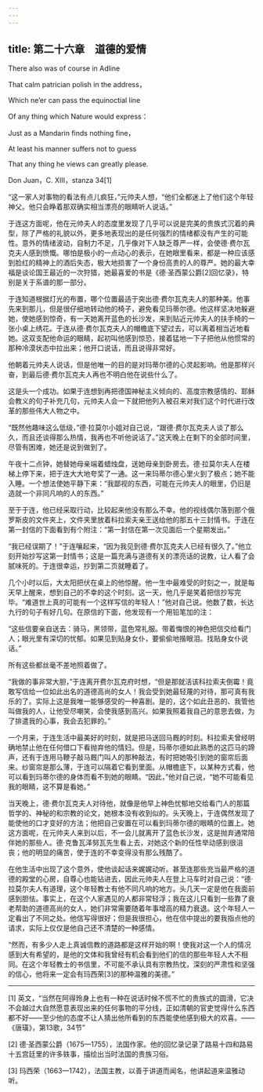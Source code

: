 ```yaml
---
---
---
```

title: 第二十六章　道德的爱情
---

There also was of course in Adline

That calm patrician polish in the address，

Which ne’er can pass the equinoctial line

Of any thing which Nature would express：

Just as a Mandarin finds nothing fine，

At least his manner suffers not to guess

That any thing he views can greatly please.

Don Juan，C. ⅩⅢ，stanza 34[1]





“这一家人对事物的看法有点儿疯狂，”元帅夫人想，“他们全都迷上了他们这个年轻神父。他只会睁着那双确实相当漂亮的眼睛听人说话。”

于连这方面呢，他在元帅夫人的态度里发现了几乎可以说是完美的贵族式沉着的典型，除了严格的礼貌以外，更多地表现出的是任何强烈的情绪都没有产生的可能性。意外的情绪波动，自制力不足，几乎像对下人缺乏尊严一样，会使德·费尔瓦克夫人感到愤慨。哪怕是极小的一点动心的表示，在她眼里看来，都是一种应该感到脸红的精神上的酒后失态，极大地损害了一个身份高贵的人的尊严。她的最大幸福是谈论国王最近的一次狩猎，她最喜爱的书是《德·圣西蒙公爵[2]回忆录》，特别是关于系谱的那一部分。

于连知道根据灯光的布置，哪个位置最适于突出德·费尔瓦克夫人的那种美。他事先来到那儿，但是很仔细地转动他的椅子，避免看见玛蒂尔德。他这样坚决地躲避她，使她感到惊奇，有一天她离开蓝色的长沙发，来到贴近元帅夫人的扶手椅的一张小桌上绣花。于连从德·费尔瓦克夫人的帽檐底下望过去，可以离着相当近地看她。这双支配他命运的眼睛，起初叫他感到惊恐，接着猛地一下子把他从他惯常的那种冷漠状态中拉出来；他开口说话，而且说得非常好。

他朝着元帅夫人说话，但是他唯一的目的是对玛蒂尔德的心灵起影响。他是那样兴奋，到最后德·费尔瓦克夫人再也不明白他在说些什么了。

这是头一个成功。如果于连想到再把德国神秘主义倾向的、高度宗教感情的、耶稣会教义的句子补充几句，元帅夫人会一下就把他列入被召来对我们这个时代进行改革的那些伟大人物之中。

“既然他趣味这么低级，”德·拉莫尔小姐对自己说，“跟德·费尔瓦克夫人谈了那么久，而且还谈得那么热情，我再也不听他说话了。”这天晚上在剩下的全部时间里，尽管有困难，她还是说到做到了。

午夜十二点钟，她替她母亲端着蜡烛盘，送她母亲到卧房去。德·拉莫尔夫人在楼梯上停下来，把于连大大地夸奖了一通。这一来玛蒂尔德心里火到了极点；她不能入睡。一个想法使她平静下来：“我鄙视的东西，可能在元帅夫人的眼里，仍旧是造就一个非同凡响的人的东西。”

至于于连，他已经采取行动，比较起来他没有那么不幸。他的视线偶尔落到那个俄罗斯皮的文件夹上，文件夹里放着科拉索夫亲王送给他的那五十三封情书。于连在第一封信的下面看到有个附注：“第一封信在第一次见面后一个星期发出。”

“我已经误期了！”于连嚷起来，“因为我见到德·费尔瓦克夫人已经有很久了。”他立刻开始抄写这第一封情书；这是一篇充满与道德有关的漂亮话的说教，让人看了会腻味死的。于连很幸运，抄到第二页就睡着了。

几个小时以后，大太阳把伏在桌上的他惊醒。他一生中最难受的时刻之一，就是每天早上醒来，想到自己的不幸的这个时刻。这一天，他几乎是笑着把信抄写完毕。“难道世上真的可能有一个这样写信的年轻人！”他对自己说。他数了数，长达九行的句子有好几句。在原信的下面，他发现有一个用铅笔加的注：

“这些信要亲自送去：骑马，黑领带，蓝色常礼服。带着悔恨的神色把信交给看门人；眼光里有深切的忧郁。如果见到贴身女仆，要偷偷地揩眼泪。找贴身女仆说话。”

所有这些都丝毫不差地照着做了。

“我做的事非常大胆，”于连离开费尔瓦克府时想，“但是那就活该科拉索夫倒霉！竟敢写信给一位如此出名的道德高尚的女人！我会受到她最轻蔑的对待，那可真有我乐的了。实际上这是我唯一能够感受的一种喜剧。是的，这个如此丑恶的、我管他叫做我的人，让他受尽嘲笑，会使我感到高兴。如果我照着我自己的意思去做，为了排遣我的心事，我会去犯罪的。”

一个月来，于连生活中最美好的时刻，就是把马送回马厩的时刻。科拉索夫曾经明确地禁止他在任何借口下看抛弃他的情妇。但是，玛蒂尔德如此熟悉的这匹马的蹄声，还有于连用马鞭子敲马厩门叫人的那种敲法，有时把她吸引到她的窗帘后面来。纱窗帘是那么薄，于连可以隔着它看到里面。从帽檐底下，以某种方式看，他可以看到玛蒂尔德的身体而看不到她的眼睛。“因此，”他对自己说，“她不可能看见我的眼睛，这不算是看她。”

当天晚上，德·费尔瓦克夫人对待他，就像是他早上神色忧郁地交给看门人的那篇哲学的、神秘的和宗教的论文，她根本没有收到似的。头天晚上，于连偶然发现了能使他的口才变好的方法；他把自己安置在可以看到玛蒂尔德的眼睛的位置上。她这方面呢，在元帅夫人来到以后，不一会儿就离开了蓝色长沙发，这是抛弃通常陪伴她的那些人。德·克鲁瓦泽努瓦先生看上去，对她这个新的任性举动感到很沮丧；他的明显的痛苦，使于连的不幸变得没有那么残酷了。

在他生活中出现了这个意外，使他谈起话来娓娓动听。甚至连那些充当最严格的道德的殿堂的心房，自尊心也能钻进去，因此元帅夫人在登上马车时对自己说：“德·拉莫尔夫人有道理，这个年轻教士有他不同凡响的地方。头几天一定是他在我面前感到胆怯。事实上，在这个人家遇见的人都非常轻浮；我在这儿只看到一些靠了衰老帮助的道德高尚的女人，她们非常需要随着年事增高的精力衰退。这个年轻人一定看出了不同之处。他信写得很好；但是我很担心，他在信中提出的要我指点他的请求，实际上仅仅是他自己还不清楚的一种感情。

“然而，有多少人走上真诚信教的道路都是这样开始的啊！使我对这一个人的情况感到大有希望的，是他的文体和我曾经有机会看到他们的信的那些年轻人大不相同。在这个年轻教士的书信里，不可能不承认具有宗教热忱，深刻的严肃性和坚强的信心，他将来一定会有玛西荣[3]的那种温雅的美德。”



* * *



[1] 英文，“当然在阿得玲身上也有一种在说话时候不慌不忙的贵族式的圆滑，它决不会越过大自然愿意表现出来的任何事物的平分线，正如清朝的官吏觉得什么东西都不好——至少他的态度不让人猜出他所看到的东西能使他感到极大的欢喜。——《唐璜》，第13歌，34节”

[2] 德·圣西蒙公爵（1675—1755），法国作家。他的回忆录记录了路易十四和路易十五宫廷里的许多轶事，描绘出当时法国的贵族习俗。

[3] 玛西荣（1663—1742），法国主教，以善于讲道而闻名，他讲起道来温雅动听。